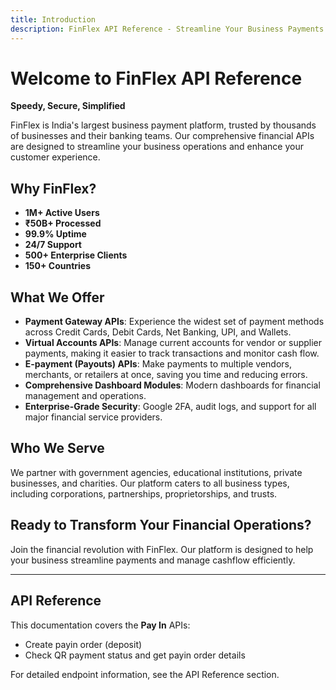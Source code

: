 ```yaml
---
title: Introduction
description: FinFlex API Reference - Streamline Your Business Payments
---
```


# Welcome to FinFlex API Reference

**Speedy, Secure, Simplified**

FinFlex is India's largest business payment platform, trusted by thousands of businesses and their banking teams. Our comprehensive financial APIs are designed to streamline your business operations and enhance your customer experience.

## Why FinFlex?
- **1M+ Active Users**
- **₹50B+ Processed**
- **99.9% Uptime**
- **24/7 Support**
- **500+ Enterprise Clients**
- **150+ Countries**

## What We Offer
- **Payment Gateway APIs**: Experience the widest set of payment methods across Credit Cards, Debit Cards, Net Banking, UPI, and Wallets.
- **Virtual Accounts APIs**: Manage current accounts for vendor or supplier payments, making it easier to track transactions and monitor cash flow.
- **E-payment (Payouts) APIs**: Make payments to multiple vendors, merchants, or retailers at once, saving you time and reducing errors.
- **Comprehensive Dashboard Modules**: Modern dashboards for financial management and operations.
- **Enterprise-Grade Security**: Google 2FA, audit logs, and support for all major financial service providers.

## Who We Serve
We partner with government agencies, educational institutions, private businesses, and charities. Our platform caters to all business types, including corporations, partnerships, proprietorships, and trusts.

## Ready to Transform Your Financial Operations?
Join the financial revolution with FinFlex. Our platform is designed to help your business streamline payments and manage cashflow efficiently.

---

## API Reference
This documentation covers the **Pay In** APIs:
- Create payin order (deposit)
- Check QR payment status and get payin order details

For detailed endpoint information, see the API Reference section.
